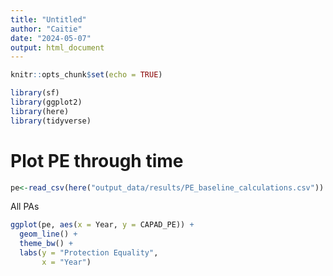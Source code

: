 ```yaml
---
title: "Untitled"
author: "Caitie"
date: "2024-05-07"
output: html_document
---
```


```r
knitr::opts_chunk$set(echo = TRUE)
```

```r
library(sf)
library(ggplot2)
library(here)
library(tidyverse)
```


# Plot PE through time

```r
pe<-read_csv(here("output_data/results/PE_baseline_calculations.csv"))
```
All PAs
```r

ggplot(pe, aes(x = Year, y = CAPAD_PE)) +
  geom_line() +
  theme_bw() +
  labs(y = "Protection Equality",
       x = "Year")
```

